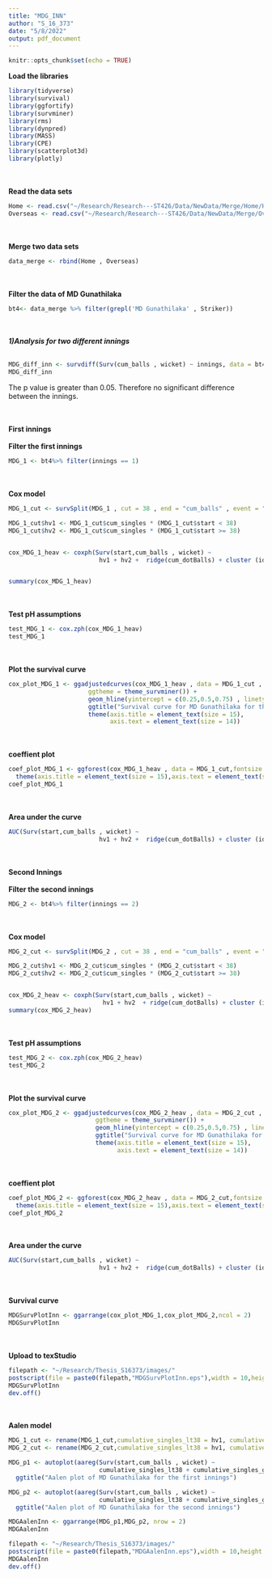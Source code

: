 ```yaml
---
title: "MDG_INN"
author: "S_16_373"
date: "5/8/2022"
output: pdf_document
---
```


```r
knitr::opts_chunk$set(echo = TRUE)
```

**Load the libraries**
```r
library(tidyverse)
library(survival)
library(ggfortify)
library(survminer)
library(rms)
library(dynpred)
library(MASS)
library(CPE)
library(scatterplot3d)
library(plotly)
```
\
\
**Read the data sets**
```r
Home <- read.csv("~/Research/Research---ST426/Data/NewData/Merge/Home/Home.csv")
Overseas <- read.csv("~/Research/Research---ST426/Data/NewData/Merge/Overseas/Overseas.csv")
```
\
\
**Merge two data sets**
```r
data_merge <- rbind(Home , Overseas)
```
\
\
**Filter the data of MD Gunathilaka**
```r
bt4<- data_merge %>% filter(grepl('MD Gunathilaka' , Striker))
```
\
\
***1)Analysis for two different innings***
\
\
```r
MDG_diff_inn <- survdiff(Surv(cum_balls , wicket) ~ innings, data = bt4)
MDG_diff_inn
```
The p value is greater than 0.05. Therefore no significant difference between the innings.

\
\
**First innings**
\
\
**Filter the first innings**
```r
MDG_1 <- bt4%>% filter(innings == 1)
```
\
\
**Cox model**
```r
MDG_1_cut <- survSplit(MDG_1 , cut = 38 , end = "cum_balls" , event = "wicket" , start = "start" , id = "id")

MDG_1_cut$hv1 <- MDG_1_cut$cum_singles * (MDG_1_cut$start < 38)
MDG_1_cut$hv2 <- MDG_1_cut$cum_singles * (MDG_1_cut$start >= 38)


cox_MDG_1_heav <- coxph(Surv(start,cum_balls , wicket) ~ 
                         hv1 + hv2 +  ridge(cum_dotBalls) + cluster (id) , data = MDG_1_cut)


summary(cox_MDG_1_heav)
```
\
\
**Test pH assumptions**
```r
test_MDG_1 <- cox.zph(cox_MDG_1_heav)
test_MDG_1
```
\
\
**Plot the survival curve**
```r
cox_plot_MDG_1 <- ggadjustedcurves(cox_MDG_1_heav , data = MDG_1_cut , size = 2,
                      ggtheme = theme_survminer()) + 
                      geom_hline(yintercept = c(0.25,0.5,0.75) , linetype = "dashed") +
                      ggtitle("Survival curve for MD Gunathilaka for the first innings") + 
                      theme(axis.title = element_text(size = 15),
                            axis.text = element_text(size = 14))

```
\
\
**coeffient plot**
```r
coef_plot_MDG_1 <- ggforest(cox_MDG_1_heav , data = MDG_1_cut,fontsize = 1.2) + 
  theme(axis.title = element_text(size = 15),axis.text = element_text(size = 14))
coef_plot_MDG_1
```
\
\
**Area under the curve**
```r
AUC(Surv(start,cum_balls , wicket) ~ 
                         hv1 + hv2 +  ridge(cum_dotBalls) + cluster (id) , data = MDG_1_cut)
```
\
\
**Second Innings**
\
\
**Filter the second innings**
```r
MDG_2 <- bt4%>% filter(innings == 2)
```
\
\
**Cox model**
```r
MDG_2_cut <- survSplit(MDG_2 , cut = 38 , end = "cum_balls" , event = "wicket" , start = "start" , id = "id")

MDG_2_cut$hv1 <- MDG_2_cut$cum_singles * (MDG_2_cut$start < 38)
MDG_2_cut$hv2 <- MDG_2_cut$cum_singles * (MDG_2_cut$start >= 38)


cox_MDG_2_heav <- coxph(Surv(start,cum_balls , wicket) ~ 
                          hv1 + hv2  + ridge(cum_dotBalls) + cluster (id) , data = MDG_2_cut)
summary(cox_MDG_2_heav)
```
\
\
**Test pH assumptions**
```r
test_MDG_2 <- cox.zph(cox_MDG_2_heav)
test_MDG_2
```
\
\
**Plot the survival curve**
```r
cox_plot_MDG_2 <- ggadjustedcurves(cox_MDG_2_heav , data = MDG_2_cut , size = 2,
                        ggtheme = theme_survminer()) + 
                        geom_hline(yintercept = c(0.25,0.5,0.75) , linetype = "dashed") +
                        ggtitle("Survival curve for MD Gunathilaka for the second innings") + 
                        theme(axis.title = element_text(size = 15),
                              axis.text = element_text(size = 14))

```
\
\
**coeffient plot**
```r
coef_plot_MDG_2 <- ggforest(cox_MDG_2_heav , data = MDG_2_cut,fontsize = 1.2) + 
  theme(axis.title = element_text(size = 15),axis.text = element_text(size = 14))
coef_plot_MDG_2
```
\
\
**Area under the curve**
```r
AUC(Surv(start,cum_balls , wicket) ~ 
                         hv1 + hv2 +  ridge(cum_dotBalls) + cluster (id) , data = MDG_2_cut)
```
\
\
**Survival curve**
```r
MDGSurvPlotInn <- ggarrange(cox_plot_MDG_1,cox_plot_MDG_2,ncol = 2)
MDGSurvPlotInn
```
\
\
**Upload to texStudio**
```r
filepath <- "~/Research/Thesis_S16373/images/"
postscript(file = paste0(filepath,"MDGSurvPlotInn.eps"),width = 10,height = 7,horizontal = FALSE)
MDGSurvPlotInn
dev.off()
```
\
\
**Aalen model**
```r
MDG_1_cut <- rename(MDG_1_cut,cumulative_singles_lt38 = hv1, cumulative_singles_ge38 = hv2 ,cumulative_dot_balls=cum_dotBalls)
MDG_2_cut <- rename(MDG_2_cut,cumulative_singles_lt38 = hv1, cumulative_singles_ge38 = hv2,cumulative_dot_balls=cum_dotBalls)

MDG_p1 <- autoplot(aareg(Surv(start,cum_balls , wicket) ~ 
                         cumulative_singles_lt38 + cumulative_singles_ge38 +  ridge(cumulative_dot_balls) + cluster (id) , data = MDG_1_cut))+ theme(legend.position = "none") + 
  ggtitle("Aalen plot of MD Gunathilaka for the first innings") 

MDG_p2 <- autoplot(aareg(Surv(start,cum_balls , wicket) ~ 
                         cumulative_singles_lt38 + cumulative_singles_ge38 +  ridge(cumulative_dot_balls) + cluster (id) , data = MDG_2_cut))+ theme(legend.position = "none") + 
  ggtitle("Aalen plot of MD Gunathilaka for the second innings") 

MDGAalenInn <- ggarrange(MDG_p1,MDG_p2, nrow = 2)
MDGAalenInn
```

```r
filepath <- "~/Research/Thesis_S16373/images/"
postscript(file = paste0(filepath,"MDGAalenInn.eps"),width = 10,height = 7,horizontal = FALSE)
MDGAalenInn
dev.off()
```


